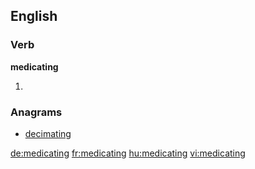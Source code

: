 ==English==

===Verb===
'''medicating'''

# {{present participle of|[[medicate]]}}

===Anagrams===
* [[decimating#English|decimating]]

[[de:medicating]]
[[fr:medicating]]
[[hu:medicating]]
[[vi:medicating]]